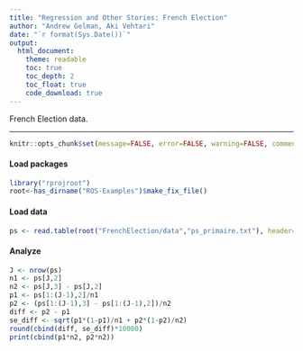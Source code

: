 ```yaml
---
title: "Regression and Other Stories: French Election"
author: "Andrew Gelman, Aki Vehtari"
date: "`r format(Sys.Date())`"
output:
  html_document:
    theme: readable
    toc: true
    toc_depth: 2
    toc_float: true
    code_download: true
---
```

French Election data.

-------------


```r
knitr::opts_chunk$set(message=FALSE, error=FALSE, warning=FALSE, comment=NA)
```

#### Load packages

```r
library("rprojroot")
root<-has_dirname("ROS-Examples")$make_fix_file()
```

#### Load data

```r
ps <- read.table(root("FrenchElection/data","ps_primaire.txt"), header=TRUE)
```

#### Analyze

```r
J <- nrow(ps)
n1 <- ps[J,2]
n2 <- ps[J,3] - ps[J,2]
p1 <- ps[1:(J-1),2]/n1
p2 <- (ps[1:(J-1),3] - ps[1:(J-1),2])/n2
diff <- p2 - p1
se_diff <- sqrt(p1*(1-p1)/n1 + p2*(1-p2)/n2)
round(cbind(diff, se_diff)*10000)
print(cbind(p1*n2, p2*n2))
```

